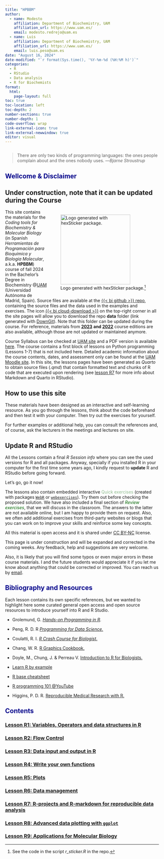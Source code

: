 ```yaml
---
title: "HPBBM"
author: 
  - name: Modesto
    affiliation: Department of Biochemistry, UAM
    affiliation_url: https://www.uam.es/
    email: modesto.redrejo@uam.es
  - name: Luis
    affiliation: Department of Biochemistry, UAM
    affiliation_url: https://www.uam.es/
    email: luis.peso@uam.es
date: "August 16, 2024"
date-modified: "`r format(Sys.time(), '%Y-%m-%d (%H:%M h)')`"
categories: 
  - R
  - RStudio
  - Data analysis
  - R for Biochemists
format: 
  html:
    page-layout: full
toc: true
toc-location: left
toc-depth: 2
number-sections: true
number-depth: 1
code-overflow: wrap
link-external-icon: true
link-external-newwindow: true 
editor: visual
---
```


```r

```

> There are only two kinds of programming languages: the ones people complain about and the ones nobody uses. ---*Bjarne Stroustrup*

## [Wellcome & Disclaimer]{style="color:darkblue"}

::: callout-warning
## Under construction, note that it can be updated during the Course
:::

::: {style="float: right; position: relative; top: 0px; padding: 3px;"}
![Logo generated with hexSticker package.[^1]](r4biochemists.png){width="228"}
:::

[^1]: See the code in the script *r_sticker.R* in the repo.

[^2]: See the code in the script *r_sticker.R* in the repo.

This site contains the materials for the *Coding tools for Biochemistry & Molecular Biology* (in Spanish *Herramientas de Programación para Bioquímica y Biología Molecular*, a.k.a. **HPBBM**) course of fall 2024 in the Bachelor's Degree in Biochemistry \@[UAM](www.uam.es) (Universidad Autónoma de Madrid, Spain). Source files are available at the [{{< bi github >}} repo](https://github.com/r4biochemists/r4biochemists.github.io), containing the source files and the data used in the examples and exercises. The icon [{{< bi cloud-download >}}](https://minhaskamal.github.io/DownGit/#/home?url=https://github.com/r4biochemists/r4biochemists.github.io/tree/main/data) on the top-right corner in all the site pages will allow you to download the repo **data** folder (link generated with [DownGit](https://yehonal.github.io/DownGit/#/home)). Note that this folder can be updated during the course. For reference, materials from [**2023**]((https://mredrejo.github.io/HPBBM2023/)) **and [2022](https://mredrejo.github.io/HPBBM2022/)** course editions are also available, although those are not updated or maintained anymore.

Course Syllabus can be checked at [UAM site](https://secretaria-virtual.uam.es/doa/consultaPublica/look%5Bconpub%5DMostrarPubGuiaDocAs) and a PDF version is available [here](2024_18245_es.pdf). The course contains a first block of lessons on Python programming (Lessons 1-7) that is not included here. Detailed academic information about the course contents, dates, and assessment only can be found at the [UAM Moodle site](https://moodle.uam.es/). In this site, the lessons pages have been generated as *Quarto* to obtain source files (*.qmd*) that contain formatted text and chunks of R code that are executed upon rendering (see [lesson R7](r7.html) for more info about Markdown and Quarto in RStudio).

::: callout-tip
# How to use this site

These materials have been designed as an interactive and self-learning resource. As you go through the lessons, think about the code beforehand and then test it with your computer. Then try out the exercises for yourself.

For further examples or additional help, you can consult the references and, of course, ask the lecturers in the meetings and lectures on site.
:::

::: callout-caution
# Update R and RStudio

All the Lessons contain a final *R Session info* where you can see the used versions for R and all packages. Anyway, specially if you installed R in your computer for the first time some years ago, I kindly request to **update** R and RStudio before going forward.

Let's go, go it now!
:::

The lessons also contain embedded interactive [Quick exercises]{style="color:darkseagreen"} (created with packages [`WebR`](https://github.com/coatless/quarto-webr/) or [`webexercises`](https://psyteachr.github.io/webexercises/articles/webexercises.html)). Try them out before checking the proposed solution. We have also included a final section of [*Review exercises*]{style="color:darkgreen"}, that we will discuss in the classroom. The answers to the latter are not available online, but I am happy to provide them on request. Also, we often add additional exercises from third-party websites or blogs that you can work on to improve your skills and reinforce some key concepts.

All this material is open access and it is shared under [CC BY-NC](https://creativecommons.org/licenses/by-nc/2.0/) license.

This page is under construction and will be expanded and corrected in the coming weeks. Any feedback, help and suggestions are very welcome.

Also, it is likely that you will find some typos or even major errors in these course materials. I and the future students would appreciate it if you let me know about anything that could be corrected or improved. You can reach us by [email](mailto::modesto.redrejo@uam.es).

## [Bibliography and Resources]{style="color:darkblue"}

Each lesson contains its own specific references, but we wanted to highlight here some curated general open access and open source resources to introduce yourself into R and R Studio.

-   Grolemund, G. [*Hands-on Programming in R*](https://rstudio-education.github.io/hopr/)*.*

-   Peng, R. D. R [*Programming for Data Science.*](https://bookdown.org/rdpeng/rprogdatascience/)

-   Coulatti, R. I. [*R Crash Course for Biologist*.](https://colauttilab.github.io/RCrashCourse/)

-   Chang, W. R. [R Graphics Cookbook.](https://r-graphics.org/)

-   Doyle, M., Chung, J. & Perreau V. [Introduction to R for Biologists.](https://melbournebioinformatics.github.io/r-intro-biologists/intro_r_biologists.html)

-   [Learn R by example](https://www.learnbyexample.org/r/)

-   [R base cheatsheet](https://iqss.github.io/dss-workshops/R/Rintro/base-r-cheat-sheet.pdf)

-   [R programming 101 \@YouTube](https://www.youtube.com/@RProgramming101)

-   Higgins, P. D. R. [Reproducible Medical Research with R.](https://bookdown.org/pdr_higgins/rmrwr/)

## [Contents]{style="color:darkblue"}

### [Lesson R1: Variables, Operators and data structures in R](r1.html)

### [Lesson R2: Flow Control](r2.html)

### [Lesson R3: Data input and output in R](r3.html)

### [Lesson R4: Write your own functions](r4.html)

### [Lesson R5: Plots](r5.html)

### [Lesson R6: Data management](r6.html)

### [Lesson R7: R-projects and R-markdown for reproducible data analysis](r7.html)

### [Lesson R8: Advanced data plotting with `ggplot`](r8.html)

### [Lesson R9: Applications for Molecular Biology](r9.html)
